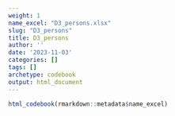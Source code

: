 ```yaml
---
weight: 1
name_excel: "D3_persons.xlsx"
slug: "D3_persons"
title: D3_persons
author: ''
date: '2023-11-03'
categories: []
tags: []
archetype: codebook
output: html_document
---
```


```r
html_codebook(rmarkdown::metadata$name_excel)
```
